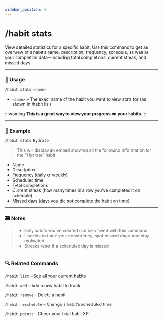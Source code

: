 ```yaml
---
sidebar_position: 6
---
```


# /habit stats 

View detailed statistics for a specific habit. Use this command to get an overview of a habit’s name, description, frequency, schedule, as well as your completion data—including total completions, current streak, and missed days.

<hr className="md-divider-gradient" />

### 💬 Usage
```bash
/habit stats <name>
```
- `<name>` – The exact name of the habit you want to view stats for (as shown in /habit list)

:::warning
**This is a great way to view your progress on your habits.**
:::

<hr className="md-divider-gradient" />

### 📌 Example
```bash
/habit stats Hydrate
```
> This will display an embed showing all the following information for the “Hydrate” habit:
- Name
- Description
- Frequency (daily or weekly)
- Scheduled time
- Total completions
- Current streak (how many times in a row you’ve completed it on schedule)
- Missed days (days you did not complete the habit on time)

<hr className="md-divider-gradient" />

### 🗃️ Notes
> - Only habits you’ve created can be viewed with this command
> - Use this to track your consistency, spot missed days, and stay motivated
> - Streaks reset if a scheduled day is missed

<hr className="md-divider-gradient" />

### 🔍 Related Commands
`/habit list` – See all your current habits

`/habit add` – Add a new habit to track

`/habit remove` – Delete a habit

`/habit reschedule` – Change a habit’s scheduled time

`/habit points` – Check your total habit XP